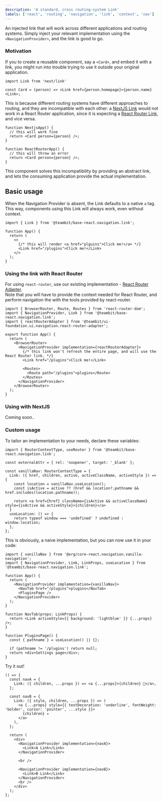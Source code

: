 ```yaml
---
description: 'A standard, cross routing-system Link'
labels: ['react', 'routing', 'navigation', 'link', 'context', 'nav']
---
```



An injected link that will work across different applications and routing systems.
Simply inject your relevant implementation using the `<NavigationProvider>`, and the link is good to go.

### Motivation

If you to create a reusable component, say a `<Card>`, and embed it with a link,
you might run into trouble trying to use it outside your original application.

```tsx
import Link from 'next/link'

const Card = (person) => <Link href={person.homepage}>{person.name}<Link>;
```

This is because different routing systems have different approaches to routing, and they are incompatible with each other:
a [NextJS Link](https://nextjs.org/docs/api-reference/next/link) would not work in a React Router application, since it is expecting a [React Router Link](https://v5.reactrouter.com/web/api/Link), and vice versa.

<div style={{display: 'flex', flexWrap: 'wrap', gap: 8}}>

```tsx
function NextjsApp() {
  // this will work fine
  return <Card person={person} />;
}
```

```tsx
function ReactRouterApp() {
  // this will throw an error
  return <Card person={person} />;
}
```

</div>

This component solves this incompatibility by providing an abstract link, and lets the consuming application provide the actual implementation.

## Basic usage

When the Navigation Provider is absent, the Link defaults to a native `a` tag.  
This way, components using this Link will always work, even without context.

```tsx
import { Link } from '@teambit/base-react.navigation.link';

function App() {
  return (
    <>
      {/* this will render <a href="plguins">Click me!</a> */}
      <Link href="/plugins">Click me!</Link>
    </>
  );
}
```

### Using the link with React Router

For using `react-router`, use our existing implementation - [React Router Adapter](https://bit.dev/teambit/ui-foundation/ui/navigation/react-router-adapter).  
Note that you will have to provide the context needed for React Router, and perform navigation the with the tools provided by react-router.

```tsx
import { BrowserRouter, Route, Routes } from 'react-router-dom';
import { NavigationProvider, Link } from '@teambit/base-react.navigation.link';
import { reactRouterAdapter } from '@teambit/ui-foundation.ui.navigation.react-router-adapter';

export function App() {
  return (
    <BrowserRouter>
      <NavigationProvider implementation={reactRouterAdapter}>
        {/* this link won't refresh the entire page, and will use the React Router link. */}
        <Link href="/plugins">Click me!</Link>

        <Routes>
          <Route path="/plugins">plugins</Route>
        </Routes>
      </NavigationProvider>
    </BrowserRouter>
  );
}
```

### Using with NextJS

Coming soon..

### Custom usage

To tailor an implementation to your needs, declare these variables:

```tsx
import { RouterContextType, useRouter } from '@teambit/base-react.navigation.link';

const externalAttr = { rel: 'noopener', target: '_blank' };

const vanillaNav: RouterContextType = {
  Link: ({ href, children, active, activeClassName, activeStyle }) => {
    const location = vanillaNav.useLocation();
    const isActive = active ?? (href && location?.pathname && href.includes(location.pathname));

    return <a href={href} className={isActive && activeClassName} style={isActive && activeStyle}>{children}</a>
  }
  useLocation: () => {
    return typeof window === 'undefined' ? undefined : window.location;
  },
};
```

This is obviously, a naive implementation, but you can now use it in your code:

```tsx
import { vanillaNav } from '@org/core-react.navigation.vanilla-navigation';
import { NavigationProvider, Link, LinkProps, useLocation } from '@teambit/base-react.navigation.link';

function App() {
  return (
    <NavigationProvider implementation={vanillaNav}>
      <NavTab href="/plugins">plugins</NavTab>
      <PluginsPage />
    </NavigationProvider>
  );
}

function NavTab(props: LinkProps) {
  return <Link activeStyle={{ background: 'lightblue' }} {...props} />;
}

function PluginsPage() {
  const { pathname } = useLocation() || {};

  if (pathname != '/plugins') return null;
  return <div>Settings page</div>;
}
```

Try it out!

```tsx live
() => {
  const navA = {
    Link: ({ children, ...props }) => <a {...props}>{children} 🔗</a>,
  };

  const navB = {
    Link: ({ style, children, ...props }) => (
      <a {...props} style={{ textDecoration: 'underline', fontWeight: 'bolder', cursor: 'pointer', ...style }}>
        {children} ✦
      </a>
    ),
  };

  return (
    <div>
      <NavigationProvider implementation={navA}>
        <Link>A Link</Link>
      </NavigationProvider>

      <br />

      <NavigationProvider implementation={navB}>
        <Link>B Link</Link>
      </NavigationProvider>
      <br />
    </div>
  );
};
```

